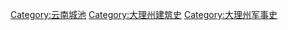 [[Category:云南城池|Category:云南城池]]
[[Category:大理州建筑史|Category:大理州建筑史]]
[[Category:大理州军事史|Category:大理州军事史]]